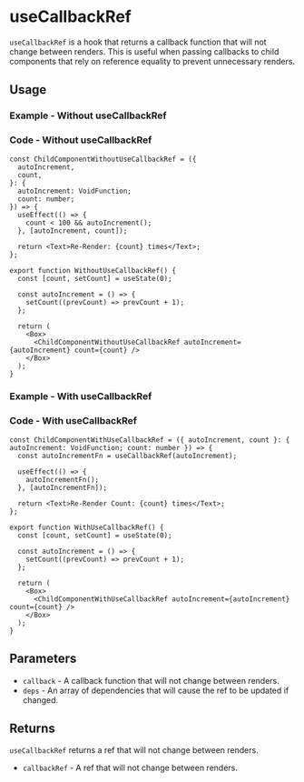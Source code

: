 

<Meta of={allStories} />

# useCallbackRef

`useCallbackRef` is a hook that returns a callback function that will not change between renders. This is useful
when passing callbacks to child components that rely on reference equality to prevent unnecessary renders.

## Usage

### Example - Without useCallbackRef

<Canvas of={allStories.WithoutUseCallbackRef} />

### Code - Without useCallbackRef

```tsx
const ChildComponentWithoutUseCallbackRef = ({
  autoIncrement,
  count,
}: {
  autoIncrement: VoidFunction;
  count: number;
}) => {
  useEffect(() => {
    count < 100 && autoIncrement();
  }, [autoIncrement, count]);

  return <Text>Re-Render: {count} times</Text>;
};

export function WithoutUseCallbackRef() {
  const [count, setCount] = useState(0);

  const autoIncrement = () => {
    setCount((prevCount) => prevCount + 1);
  };

  return (
    <Box>
      <ChildComponentWithoutUseCallbackRef autoIncrement={autoIncrement} count={count} />
    </Box>
  );
}
```

### Example - With useCallbackRef

<Canvas of={allStories.WithUseCallbackRef} />

### Code - With useCallbackRef

```tsx
const ChildComponentWithUseCallbackRef = ({ autoIncrement, count }: { autoIncrement: VoidFunction; count: number }) => {
  const autoIncrementFn = useCallbackRef(autoIncrement);

  useEffect(() => {
    autoIncrementFn();
  }, [autoIncrementFn]);

  return <Text>Re-Render Count: {count} times</Text>;
};

export function WithUseCallbackRef() {
  const [count, setCount] = useState(0);

  const autoIncrement = () => {
    setCount((prevCount) => prevCount + 1);
  };

  return (
    <Box>
      <ChildComponentWithUseCallbackRef autoIncrement={autoIncrement} count={count} />
    </Box>
  );
}
```

## Parameters

- `callback` - A callback function that will not change between renders.
- `deps` - An array of dependencies that will cause the ref to be updated if changed.

## Returns

`useCallbackRef` returns a ref that will not change between renders.

- `callbackRef` - A ref that will not change between renders.
